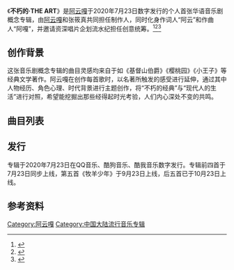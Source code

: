 {{Infobox album
|released={{Start date|2020|07|23}}
|type=录音室专辑
|name=不朽的·THE ART
|artist=[[阿云嘎|阿云嘎]]
|format=数字专辑
|genre=POP流行
|language=国语
|producer=[[阿云嘎|阿云嘎]]、张筱真
}}
《'''不朽的·THE ART'''》是[[阿云嘎|阿云嘎]]于2020年7月23日数字发行的个人首张华语音乐剧概念专辑，由[[阿云嘎|阿云嘎]]和张筱真共同担任制作人，同时化身作词人“阿云”和作曲人“阿嘎”，并邀请资深唱片企划流水纪担任创意统筹。<ref>{{cite web |title=“牧羊少年”阿云嘎新歌上线，音乐剧是他永远追寻的宝藏|url=https://ie.bjd.com.cn/5b165687a010550e5ddc0e6a/contentApp/5b21d73be4b02439500383f1/AP5f6b1c6ce4b04f4b3bbd4034?isshare=1&app=5f3dd128e4b0da7f5d7e0cd9&contentType=0&isBjh=0|date=2020-09-23|accessdate=2020-09-24|work=北京日报客户端|language=zh-CN}}</ref><ref>{{Cite web|title=阿云嘎第二张个人专辑发行 首次加入音乐剧元素|url=https://m.chinanews.com/wap/detail/zw/yl/2020/07-24/9247141.shtml|date=2020-07-24|accessdate=2020-09-23|work=中国新闻网|language=zh-CN}}</ref><ref>{{Cite web|title=不朽的·THE ART (豆瓣)|url=https://music.douban.com/subject/35149306//|accessdate=2020-09-23|work=豆瓣音乐|archive-date=2020-10-02|archive-url=https://web.archive.org/web/20201002000928/https://music.douban.com/subject/35149306//}}</ref>

== 创作背景 ==
这张音乐剧概念专辑的曲目灵感均来自于如《基督山伯爵》《樱桃园》《小王子》等经典文学著作。阿云嘎在创作每首歌时，以名著所触发的感受进行延伸，通过其中人物经历、角色心理、时代背景进行主题创作，将“不朽的经典”与“现代人的生活”进行对照，希望能挖掘出那些经得起时光考验，人们内心深处不变的共鸣。

== 曲目列表 ==
{{Track listing
| headline     = 不朽的·THE ART专辑曲目
| extra_column = 编曲

| title1 = 不朽的（Immortal）
| lyrics1 = 流水纪
| music1 = 阿嘎
| extra1 = 孙彬赫
| length1 = 4:48

| title2 = 心岛（Love Island）
| lyrics2 = 田辰明
| music2 = 阿嘎
| extra2 = 张筱真
| length2 = 4:12

| title3 = 樱桃树下（Under the cherry tree）
| lyrics3 = 田薇淇
| music3 = {{le|William Rousseau}}
| extra3 = {{le|William Rousseau}}
| length3 = 3:15

| title4 = 娜米达（Namida）
| lyrics4 = 阿云
| music4 = 阿嘎
| extra4 = [[钟兴民|钟兴民]]
| length4 = 4:27

| title5 = 牧羊少年(The Alchemist)
| lyrics5 = 段思思
| music5 = 阿嘎
| extra5 = 刘卓
| length5 = 3:35

| title6 = 2021太空漫游(2021: A Space Odyssey)
| lyrics6 = 范忆堂
| music6 = 范忆堂
| extra6 = 范忆堂
| length6 = 3:43

| title7 = 被雨淋湿的人(Let It Go)
| lyrics7 = 流水纪
| music7 = 阿嘎
| extra7 = 毕赫宸/张筱真
| length7 = 3:38

| title8 = 变形记(The Metamorphosis)
| lyrics8 = 阿云
| music8 = 阿嘎
| extra8 = 孙彬赫
| length8 = 4:32

| title9 = 华丽世界的幻觉(A Grand Disillusionment)
| lyrics9 = 田辰明
| music9 = 阿嘎
| extra9 = 张筱真
| length9 = 4:06

| title10 = 我等了你五十一年九个月零四天(Waste My Time With You)
| lyrics10 = 甘世佳
| music10 = 阿嘎
| extra10 = 田汨/张筱真
| length10 = 4:24
}}

== 发行 ==
专辑于2020年7月23日在QQ音乐、酷狗音乐、酷我音乐数字发行。专辑前四首于7月23日同步上线，第五首《牧羊少年》于9月23日上线，后五首已于10月23日上线。

== 参考资料 ==

{{Reflist|2}}
[[Category:阿云嘎|Category:阿云嘎]]
[[Category:中国大陆流行音乐专辑|Category:中国大陆流行音乐专辑]]